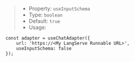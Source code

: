 > * Property: `useInputSchema`
> * Type: `boolean`
> * Default: `true`
> * Usage:

```tsx
const adapter = useChatAdapter({
    url: 'https://<My LangServe Runnable URL>',
    useInputSchema: false
});
```
